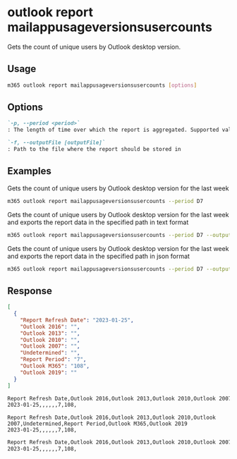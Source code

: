 
# outlook report mailappusageversionsusercounts

Gets the count of unique users by Outlook desktop version.

## Usage

```sh
m365 outlook report mailappusageversionsusercounts [options]
```

## Options

```md defintion-list
`-p, --period <period>`
: The length of time over which the report is aggregated. Supported values `D7,D30,D90,D180`

`-f, --outputFile [outputFile]`
: Path to the file where the report should be stored in
```

<Global />

## Examples

Gets the count of unique users by Outlook desktop version for the last week

```sh
m365 outlook report mailappusageversionsusercounts --period D7
```

Gets the count of unique users by Outlook desktop version for the last week and exports the report data in the specified path in text format

```sh
m365 outlook report mailappusageversionsusercounts --period D7 --output text > "mailappusageversionsusercounts.txt"
```

Gets the count of unique users by Outlook desktop version for the last week and exports the report data in the specified path in json format

```sh
m365 outlook report mailappusageversionsusercounts --period D7 --output json > "mailappusageversionsusercounts.json"
```

## Response

<Tabs>
  <TabItem value="json" label="JSON">

  ```json
  [
    {
      "Report Refresh Date": "2023-01-25",
      "Outlook 2016": "",
      "Outlook 2013": "",
      "Outlook 2010": "",
      "Outlook 2007": "",
      "Undetermined": "",
      "Report Period": "7",
      "Outlook M365": "108",
      "Outlook 2019": ""
    }
  ]
  ```

  </TabItem>
  <TabItem value="text" label="Text">

  ```txt
  Report Refresh Date,Outlook 2016,Outlook 2013,Outlook 2010,Outlook 2007,Undetermined,Report Period,Outlook M365,Outlook 2019
  2023-01-25,,,,,,7,108,
  ```

  </TabItem>
  <TabItem value="csv" label="CSV">

  ```csv
  Report Refresh Date,Outlook 2016,Outlook 2013,Outlook 2010,Outlook 2007,Undetermined,Report Period,Outlook M365,Outlook 2019
  2023-01-25,,,,,,7,108,
  ```

  </TabItem>
  <TabItem value="md" label="Markdown">

  ```md
  Report Refresh Date,Outlook 2016,Outlook 2013,Outlook 2010,Outlook 2007,Undetermined,Report Period,Outlook M365,Outlook 2019
  2023-01-25,,,,,,7,108,
  ```

  </TabItem>
</Tabs>
